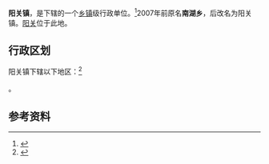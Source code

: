 {{中国乡级行政区|62/09/82/105/000}}

'''阳关镇'''，是{{PRC admin/fullname|62/09/82/105/000|3}}下辖的一个[[乡镇|乡镇]]级行政单位。<ref>{{PRC admin/ref sgc|{{PRC admin/parent|62/09/82/105/000}}}}</ref>2007年前原名'''南湖乡'''，后改名为阳关镇。[[阳关|阳关]]位于此地。

== 行政区划 ==

阳关镇下辖以下地区：<ref>{{PRC admin/ref sgc|62/09/82/105/000}}</ref>

{{PRC admin/children|62/09/82/105/000}}。

== 参考资料 ==

{{reflist}}

{{行政区划小作品}}
{{PRC admin/navcat|62/09/82/105/000}}